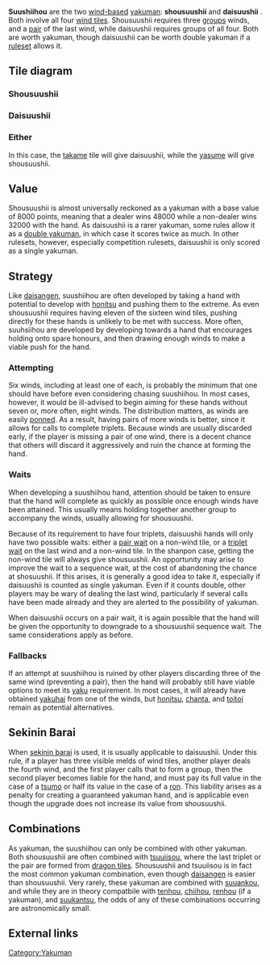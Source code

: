 {{Infobox yaku
|type        = Yakuman
|kanji       = 小四喜<br>大四喜
|english     = Little four winds<br>Big four winds
|value       = Yakuman
|yakuSpeed   = Very slow
|difficulty  = Very hard
|yakuCombine = * [[Tenhou]]
* [[Chihou]]
* [[Suu ankou]]
* [[Suu kantsu]]
* [[Tsuuiisou]]
|gameExample = * [http://tenhou.net/0/?log=2012111209gm-0009-7447-x33034e7e5279&tw=2&ts=4 With] [[hadaka tanki]]
* [http://tenhou.net/0/?log=2012110412gm-0009-7447-f301ef0d&tw=3&ts=7 With] [[shanpon]]
* [http://tenhou.net/0/?log=2012022214gm-0009-0000-7e9ff3d7&tw=3&ts=9 Shousuushii] with [[tsuuiisou]]
* [http://tenhou.net/0/?log=2014030717gm-0001-0000-0cd00f62&tw=3&ts=0 daisuushii] with [[tsuuiisou]]
}}
'''Suushiihou''' {{kana|四喜和}} are the two [[kazehai|wind-based]] [[yakuman]]: '''shousuushii''' {{kana|小四喜}} and '''daisuushii''' {{kana|大四喜}}.  Both involve all four [[kazehai|wind tiles]]. Shousuushii requires three [[mentsu|groups]] winds, and a [[jantou|pair]] of the last wind, while daisuushii requires groups of all four.  Both are worth yakuman, though daisuushii can be worth double yakuman if a [[Rule variations|ruleset]] allows it.

==Tile diagram==

===Shousuushii===
{{machi
|pattern = 456p1112233z
|tiles called = 44'4z
|tilewaits = 23z
|wait status = Agari
}}

===Daisuushii===
{{machi
|pattern = 2m111333444z
|tiles called = 2'22z
|tilewaits = 2m
|wait status = Agari
}}

===Either===
{{machi
|pattern = 77s22444z
|tiles called = 111'3'333z
|tilewaits = 2z
|wait status = Agari
|yasume = 7s
}}

In this case, the [[takame]] tile will give daisuushii, while the [[yasume]] will give shousuushii.

==Value==
Shousuushii is almost universally reckoned as a yakuman with a base value of 8000 points, meaning that a dealer wins 48000 while a non-dealer wins 32000 with the hand. As daisuushii is a rarer yakuman, some rules allow it as a [[multiple yakuman|double yakuman]], in which case it scores twice as much. In other rulesets, however, especially competition rulesets, daisuushii is only scored as a single yakuman.

==Strategy==
Like [[daisangen]], suushiihou are often developed by taking a hand with potential to develop with [[honitsu]] and pushing them to the extreme. As even shousuushii requires having eleven of the sixteen wind tiles, pushing directly for these hands is unlikely to be met with success. More often, suuhsiihou are developed by developing towards a hand that encourages holding onto spare honours, and then drawing enough winds to make a viable push for the hand.

===Attempting===
Six winds, including at least one of each, is probably the minimum that one should have before even considering chasing suushiihou. In most cases, however, it would be ill-advised to begin aiming for these hands without seven or, more often, eight winds. The distribution matters, as winds are easily [[naki#pon|ponned]]. As a result, having pairs of more winds is better, since it allows for calls to complete triplets. Because winds are usually discarded early, if the player is missing a pair of one wind, there is a decent chance that others will discard it aggressively and ruin the chance at forming the hand.

===Waits===
When developing a suushiihou hand, attention should be taken to ensure that the hand will complete as quickly as possible once enough winds have been attained. This usually means holding together another group to accompany the winds, usually allowing for shousuushii. 

Because of its requirement to have four triplets, daisuushii hands will only have two possible waits: either a [[tanki|pair wait]] on a non-wind tile, or a [[shanpon|triplet wait]] on the last wind and a non-wind tile. In the shanpon case, getting the non-wind tile will always give shousuushii. An opportunity may arise to improve the wait to a sequence wait, at the cost of abandoning the chance at shosuushii. If this arises, it is generally a good idea to take it, especially if daisuushii is counted as single yakuman. Even if it counts double, other players may be wary of dealing the last wind, particularly if several calls have been made already and they are alerted to the possibility of yakuman.

When daisuushii occurs on a pair wait, it is again possible that the hand will be given the opportunity to downgrade to a shousuushii sequence wait. The same considerations apply as before.

===Fallbacks===
If an attempt at suushiihou is ruined by other players discarding three of the same wind (preventing a pair), then the hand will probably still have viable options to meet its [[yaku]] requirement. In most cases, it will already have obtained [[yakuhai]] from one of the winds, but [[honitsu]], [[chanta]], and [[toitoi]] remain as potential alternatives.

==Sekinin Barai==
{{main|sekinin barai}}

When [[sekinin barai]] is used, it is usually applicable to daisuushii. Under this rule, if a player has three visible melds of wind tiles, another player deals the fourth wind, and the first player calls that to form a group, then the second player becomes liable for the hand, and must pay its full value in the case of a [[tsumo]] or half its value in the case of a [[ron]]. This liability arises as a penalty for creating a guaranteed yakuman hand, and is applicable even though the upgrade does not increase its value from shousuushii.

==Combinations==

As yakuman, the suushiihou can only be combined with other yakuman. Both shousuushii are often combined with [[tsuuiisou]], where the last triplet or the pair are formed from [[sangenpai|dragon tiles]]. Shousuushii and tsuuiisou is in fact the most common yakuman combination, even though [[daisangen]] is easier than shousuushii. Very rarely, these yakuman are combined with [[suuankou]], and while they are in theory compatbile with [[tenhou]], [[chiihou]], [[renhou]] (if a yakuman), and [[suukantsu]], the odds of any of these combinations occurring are astronomically small.

==External links==
{{jpwiki|小四喜|Shousuushii}}
{{jpwiki|大四喜|Daisuushii}}

[[Category:Yakuman]]

{{Navbox yaku}}